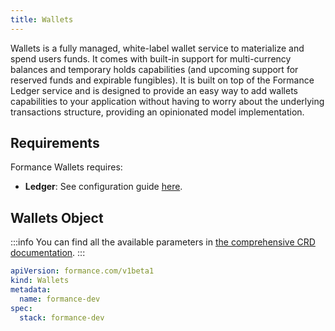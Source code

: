 ```yaml
---
title: Wallets
---
```


<EE />

Wallets is a fully managed, white-label wallet service to materialize and spend users funds. It comes with built-in support for multi-currency balances and temporary holds capabilities (and upcoming support for reserved funds and expirable fungibles). It is built on top of the Formance Ledger service and is designed to provide an easy way to add wallets capabilities to your application without having to worry about the underlying transactions structure, providing an opinionated model implementation.

## Requirements

Formance Wallets requires:
- **Ledger**: See configuration guide [here](/next/operator/crd/modules/ledger).

## Wallets Object

:::info
You can find all the available parameters in [the comprehensive CRD documentation](/next/operator/crd#wallets).
:::

```yaml
apiVersion: formance.com/v1beta1
kind: Wallets
metadata:
  name: formance-dev
spec:
  stack: formance-dev
```
